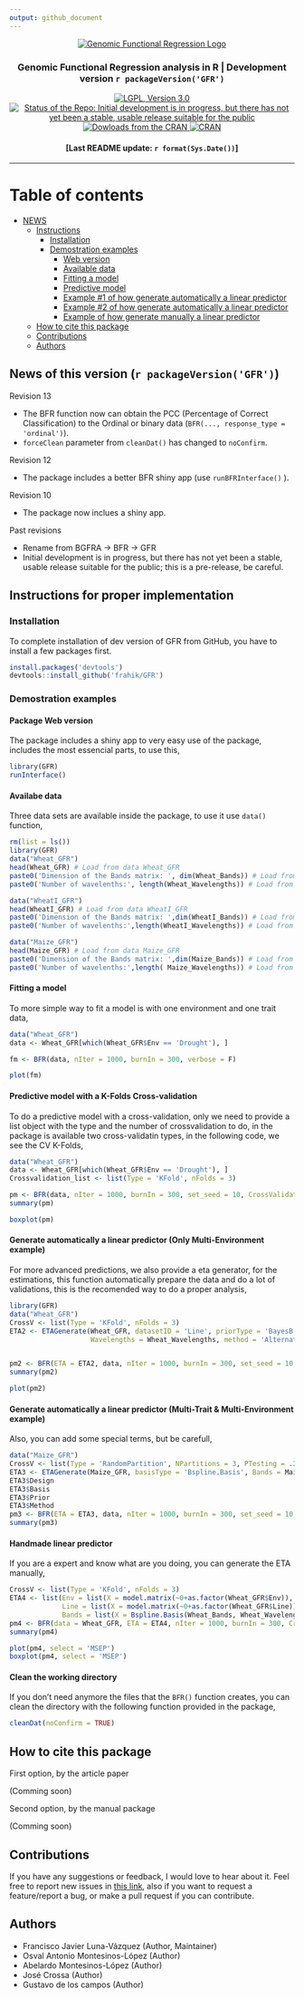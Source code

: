 ```yaml
---
output: github_document
---
```

<p align="center">
  <a href="https://github.com/frahik/GFR">
    <img src="Logo.png" alt="Genomic Functional Regression Logo"/>
  </a>
  <h3 align="center">
    Genomic Functional Regression analysis in R | Development version `r packageVersion('GFR')` 
  </h4>
  
  <p align="center">
  <a href="https://www.gnu.org/licenses/lgpl-3.0">
    <img src="https://img.shields.io/badge/License-LGPL%20v3-blue.svg" alt="LGPL, Version 3.0">
  </a> <a href="http://www.repostatus.org/#wip">
    <img src="http://www.repostatus.org/badges/latest/wip.svg" alt="Status of the Repo:  Initial development is in progress, but there has not yet been a stable, usable release suitable for the public">
  </a> <a href="">
    <img src="http://cranlogs.r-pkg.org/badges/GFR" alt="Dowloads from the CRAN">
  </a> <a href="https://cran.r-project.org/package=GFR">
    <img src="http://www.r-pkg.org/badges/version-ago/GFR" alt="CRAN">
  </a>
  </p>

  <h4 align="center">
    [Last README update: `r format(Sys.Date())`]
  </h4>
  
</p>


----------


# Table of contents
  - [NEWS](#news)
  - [Instructions](#instructions)
    - [Installation](#install)
    - [Demostration examples](#demo)
      - [Web version](#shinyapp)
      - [Available data](#data)
      - [Fitting a model](#fit-model)
      - [Predictive model](#predictive-model)
      - [Example #1 of how generate automatically a linear predictor](#auto-ETA)
      - [Example #2 of how generate automatically a linear predictor](#auto-ETA2)
      - [Example of how generate manually a linear predictor](#HM-ETA)
  - [How to cite this package](#cite)
  - [Contributions](#contributions)
  - [Authors](#authors)

<h2 id="news">
  News of this version (`r packageVersion('GFR')`)
</h2>

Revision 13

 - The BFR function now can obtain the PCC (Percentage of Correct Classification) to the Ordinal or binary data (`BFR(..., response_type = 'ordinal')`).
 - `forceClean` parameter from `cleanDat()` has changed to `noConfirm`.

Revision 12

 - The package includes a better BFR shiny app (use `runBFRInterface()` ).

Revision 10

 - The package now inclues a shiny app.

Past revisions

 - Rename from BGFRA -> BFR -> GFR
 - Initial development is in progress, but there has not yet been a stable, usable release suitable for the public; this is a pre-release, be careful.

<h2 id="instructions">
  Instructions for proper implementation
</h2>


<h3 id="install">
  Installation
</h3>

To complete installation of dev version of GFR from GitHub, you have to install a few packages first.

```r
install.packages('devtools')
devtools::install_github('frahik/GFR')
```

<h3 id="demo">
  Demostration examples
</h3>

<h4 id="shinyapp">
  Package Web version
</h4>

The package includes a shiny app to very easy use of the package, includes the most essencial parts, to use this,

```r
library(GFR)
runInterface()
```

<h4 id="data">
  Availabe data
</h4>

Three data sets are available inside the package, to use it use `data()` function,

```r
rm(list = ls())
library(GFR)
data("Wheat_GFR")
head(Wheat_GFR) # Load from data Wheat_GFR
paste0('Dimension of the Bands matrix: ', dim(Wheat_Bands)) # Load from data Wheat_GFR
paste0('Number of wavelenths:', length(Wheat_Wavelengths)) # Load from data Wheat_GFR

data("WheatI_GFR")
head(WheatI_GFR) # Load from data WheatI_GFR
paste0('Dimension of the Bands matrix: ',dim(WheatI_Bands)) # Load from data WheatI_GFR
paste0('Number of wavelenths:',length(WheatI_Wavelengths)) # Load from data WheatI_GFR

data("Maize_GFR")
head(Maize_GFR) # Load from data Maize_GFR
paste0('Dimension of the Bands matrix: ',dim(Maize_Bands)) # Load from data Maize_GFR
paste0('Number of wavelenths:',length( Maize_Wavelengths)) # Load from data Maize_GFR
```

<h4 id="fit-model">
  Fitting a model
</h4>

To more simple way to fit a model is with one environment and one trait data,

```r
data("Wheat_GFR")
data <- Wheat_GFR[which(Wheat_GFR$Env == 'Drought'), ]

fm <- BFR(data, nIter = 1000, burnIn = 300, verbose = F)

plot(fm)
```

<h4 id="predictive-model">
  Predictive model with a K-Folds Cross-validation
</h4>

To do a predictive model with a cross-validation, only we need to provide a list object with the type and the number of crossvalidation to do, in the package is available two cross-validatin types, in the following code, we see the CV K-Folds,

```r
data("Wheat_GFR")
data <- Wheat_GFR[which(Wheat_GFR$Env == 'Drought'), ]
Crossvalidation_list <- list(Type = 'KFold', nFolds = 3)

pm <- BFR(data, nIter = 1000, burnIn = 300, set_seed = 10, CrossValidation = Crossvalidation_list, verbose = F)
summary(pm)

boxplot(pm)
```

<h4 id="auto-ETA">
  Generate automatically a linear predictor (Only Multi-Environment example)
</h4>

For more advanced predictions, we also provide a eta generator, for the estimations, this function automatically prepare the data and do a lot of validations, this is the recomended way to do a proper analysis,

```r
library(GFR)
data("Wheat_GFR")
CrossV <- list(Type = 'KFold', nFolds = 3)
ETA2 <- ETAGenerate(Wheat_GFR, datasetID = 'Line', priorType = 'BayesB', Bands = Wheat_Bands,
                    Wavelengths = Wheat_Wavelengths, method = 'Alternative2', basisType = 'Bspline.Basis', nBasis = 21)


pm2 <- BFR(ETA = ETA2, data, nIter = 1000, burnIn = 300, set_seed = 10, CrossValidation = CrossV, verbose = F)
summary(pm2)

plot(pm2)
```

<h4 id="auto-ETA2">
  Generate automatically a linear predictor (Multi-Trait & Multi-Environment example)
</h4>

Also, you can add some special terms, but be carefull,

```r
data("Maize_GFR")
CrossV <- list(Type = 'RandomPartition', NPartitions = 3, PTesting = .25)
ETA3 <- ETAGenerate(Maize_GFR, basisType = 'Bspline.Basis', Bands = Maize_Bands, Wavelengths = Maize_Wavelengths, priorType = 'BRR', method = 'Simple', nBasis = 21)
ETA3$Design
ETA3$Basis
ETA3$Prior
ETA3$Method
pm3 <- BFR(ETA = ETA3, data, nIter = 1000, burnIn = 300, set_seed = 10, CrossValidation = CrossV, verbose = F)
summary(pm3)
```


<h4 id="HM-ETA">
  Handmade linear predictor
</h4>

If you are a expert and know what are you doing, you can generate the ETA manually,

```r
CrossV <- list(Type = 'KFold', nFolds = 3)
ETA4 <- list(Env = list(X = model.matrix(~0+as.factor(Wheat_GFR$Env)), model = 'FIXED'),
             Line = list(X = model.matrix(~0+as.factor(Wheat_GFR$Line)), model = 'BRR'),
             Bands = list(X = Bspline.Basis(Wheat_Bands, Wheat_Wavelengths, nBasis = 23), model = 'BayesA'))
pm4 <- BFR(data = Wheat_GFR, ETA = ETA4, nIter = 1000, burnIn = 300, CrossValidation = CrossV, set_seed = 10, verbose = F)
summary(pm4)

plot(pm4, select = 'MSEP')
boxplot(pm4, select = 'MSEP')
```

<h4 id="autoclean">
  Clean the working directory
</h4>

If you don't need anymore the files that the `BFR()` function creates, you can clean the directory with the following function provided in the package, 
```r
cleanDat(noConfirm = TRUE)
```


<h2 id="cite">
  How to cite this package
</h2>


First option, by the article paper

(Comming soon)

Second option, by the manual package

(Comming soon)



<h2 id="contributions">
  Contributions
</h2>

If you have any suggestions or feedback, I would love to hear about it. Feel free to report new issues in [this link](https://github.com/frahik/GFR/issues/new), also if you want to request a feature/report a bug, or make a pull request if you can contribute.


<h2 id="authors">
  Authors
</h2>

  
 - Francisco Javier Luna-Vázquez (Author, Maintainer)
 - Osval Antonio Montesinos-López (Author)
 - Abelardo Montesinos-López (Author)
 - José Crossa (Author)
 - Gustavo de los campos (Author)
